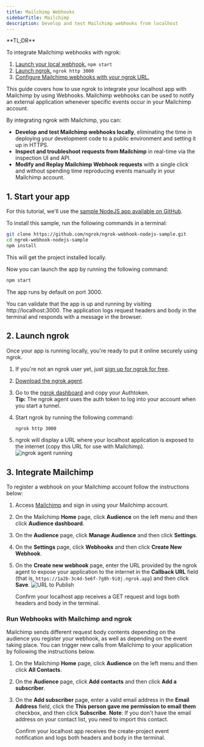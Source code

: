 ```yaml
---
title: Mailchimp Webhooks
sidebarTitle: Mailchimp
description: Develop and test Mailchimp webhooks from localhost
---
```


<Tip>
**TL;DR**



To integrate Mailchimp webhooks with ngrok:

1. [Launch your local webhook.](#start-your-app) `npm start`
1. [Launch ngrok.](#start-ngrok) `ngrok http 3000`
1. [Configure Mailchimp webhooks with your ngrok URL.](#setup-webhook)
</Tip>

This guide covers how to use ngrok to integrate your localhost app with Mailchimp by using Webhooks.
Mailchimp webhooks can be used to notify an external application whenever specific events occur in your Mailchimp account.

By integrating ngrok with Mailchimp, you can:

- **Develop and test Mailchimp webhooks locally**, eliminating the time in deploying your development code to a public environment and setting it up in HTTPS.
- **Inspect and troubleshoot requests from Mailchimp** in real-time via the inspection UI and API.
- **Modify and Replay Mailchimp Webhook requests** with a single click and without spending time reproducing events manually in your Mailchimp account.

## 1. Start your app 

For this tutorial, we'll use the [sample NodeJS app available on GitHub](https://github.com/ngrok/ngrok-webhook-nodejs-sample).

To install this sample, run the following commands in a terminal:

```bash
git clone https://github.com/ngrok/ngrok-webhook-nodejs-sample.git
cd ngrok-webhook-nodejs-sample
npm install
```

This will get the project installed locally.

Now you can launch the app by running the following command:

```bash
npm start
```

The app runs by default on port 3000.

You can validate that the app is up and running by visiting http://localhost:3000. The application logs request headers and body in the terminal and responds with a message in the browser.

## 2. Launch ngrok 

Once your app is running locally, you're ready to put it online securely using ngrok.

1. If you're not an ngrok user yet, just [sign up for ngrok for free](https://ngrok.com/signup).

1. [Download the ngrok agent](https://download.ngrok.com).

1. Go to the [ngrok dashboard](https://dashboard.ngrok.com) and copy your Authtoken. <br />
   **Tip:** The ngrok agent uses the auth token to log into your account when you start a tunnel.
1. Start ngrok by running the following command:

   ```bash
   ngrok http 3000
   ```

1. ngrok will display a URL where your localhost application is exposed to the internet (copy this URL for use with Mailchimp).
   ![ngrok agent running](../img/twilio/img/launch_ngrok_tunnel.png)

## 3. Integrate Mailchimp 

To register a webhook on your Mailchimp account follow the instructions below:

1. Access [Mailchimp](https://https://mailchimp.com/) and sign in using your Mailchimp account.

1. On the Mailchimp **Home** page, click **Audience** on the left menu and then click **Audience dashboard**.

1. On the **Audience** page, click **Manage Audience** and then click **Settings**.

1. On the **Settings** page, click **Webhooks** and then click **Create New Webhook**.

1. On the **Create new webhook** page, enter the URL provided by the ngrok agent to expose your application to the internet in the **Callback URL** field (that is, `https://1a2b-3c4d-5e6f-7g8h-9i0j.ngrok.app`) and then click **Save**.
   ![URL to Publish](../img/mailchimp/img/ngrok_url_configuration_mailchimp.png)

   Confirm your localhost app receives a GET request and logs both headers and body in the terminal.

### Run Webhooks with Mailchimp and ngrok

Mailchimp sends different request body contents depending on the audience you register your webhook, as well as depending on the event taking place.
You can trigger new calls from Mailchimp to your application by following the instructions below.

1. On the Mailchimp **Home** page, click **Audience** on the left menu and then click **All Contacts**.

1. On the **Audience** page, click **Add contacts** and then click **Add a subscriber**.

1. On the **Add subscriber** page, enter a valid email address in the **Email Address** field, click the **This person gave me permission to email them** checkbox, and then click **Subscribe**.
   **Note**: If you don't have the email address on your contact list, you need to import this contact.

   Confirm your localhost app receives the create-project event notification and logs both headers and body in the terminal.

<InspectingRequests />

<ReplayingRequests />
